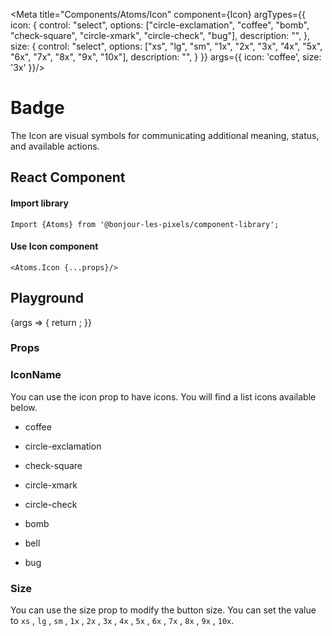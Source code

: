 
<Meta 
  title="Components/Atoms/Icon" 
  component={Icon}
  argTypes={{
    icon: {
      control: "select",
      options: ["circle-exclamation", 
      "coffee", 
      "bomb", 
      "check-square", 
      "circle-xmark", 
      "circle-check", 
      "bug"],
      description: "",
    },
    size: {
      control: "select",
      options: ["xs", "lg", "sm", "1x", "2x", "3x", "4x", "5x", "6x", "7x", "8x", "9x", "10x"],
      description: "",
    }
  }}
  args={{
    icon: 'coffee',
    size: '3x'
  }}/>

# Badge

The Icon are visual symbols for communicating additional meaning, status, and available actions.

## React Component

#### Import library

```
Import {Atoms} from '@bonjour-les-pixels/component-library';
```

#### Use Icon component

```
<Atoms.Icon {...props}/>
```

## Playground

<Canvas>
  <Story name="Icon">
    {args => {
      return <Icon {...args}  />;
    }}
  </Story>
</Canvas>

### Props

<ArgsTable story="Icon" />

### IconName

You can use the icon prop to have icons. You will find a list icons available below. 

<Canvas>
  <div>
      <ul
       style={{
          listStyle: 'none',
          color: '#2b356c',
          display: 'flex',
          flexFlow: 'wrap'
      }}>
        <li
          style={{
            width: '120px',
            height: '120px',
            listStyle: 'none',
            display: 'flex',
            textAlign: 'center',
            flexDirection: 'column',
            margin: '1rem'
        }}>
          <Icon
            size="3x"
            icon="coffee"
          />
          <p>
            coffee
          </p>
        </li>
        <li
          style={{
              width: '120px',
              height: '120px',
              listStyle: 'none',
              display: 'flex',
              textAlign: 'center',
              flexDirection: 'column',
              margin: '1rem'
          }}>
          <Icon
            size="3x"
            icon="circle-exclamation"
          />
          <p>
            circle-exclamation
          </p>
        </li>
        <li
          style={{
              width: '120px',
              height: '120px',
              listStyle: 'none',
              display: 'flex',
              textAlign: 'center',
              flexDirection: 'column',
              margin: '1rem'
          }}>
          <Icon
            size="3x"
            icon="check-square"
          />
          <p>
            check-square
          </p>
        </li>
        <li
          style={{
              width: '120px',
              height: '120px',
              listStyle: 'none',
              display: 'flex',
              textAlign: 'center',
              flexDirection: 'column',
              margin: '1rem'
          }}>
          <Icon
            size="3x"
            icon="circle-xmark"
          />
          <p>
            circle-xmark
          </p>
        </li>
        <li
          style={{
              width: '120px',
              height: '120px',
              listStyle: 'none',
              display: 'flex',
              textAlign: 'center',
              flexDirection: 'column',
              margin: '1rem'
          }}>
          <Icon
            size="3x"
            icon="circle-check"
          />
          <p>
            circle-check
          </p>
        </li>
        <li
          style={{
              width: '120px',
              height: '120px',
              listStyle: 'none',
              display: 'flex',
              textAlign: 'center',
              flexDirection: 'column',
              margin: '1rem'
          }}>
          <Icon
            size="3x"
            icon="bomb"
          />
          <p>
            bomb
          </p>
        </li>
        <li
          style={{
              width: '120px',
              height: '120px',
              listStyle: 'none',
              display: 'flex',
              textAlign: 'center',
              flexDirection: 'column',
              margin: '1rem'
          }}>
          <Icon
            size="3x"
            icon="bell"
          />
          <p>
            bell
          </p>
        </li>
        <li
          style={{
              width: '120px',
              height: '120px',
              listStyle: 'none',
              display: 'flex',
              textAlign: 'center',
              flexDirection: 'column',
              margin: '1rem'
          }}>
          <Icon
            size="3x"
            icon="bug"
          />
          <p>
            bug
          </p>
        </li>
      </ul>
    </div>
</Canvas>

### Size

You can use the size prop to modify the button size. You can set the value to `xs`
 , `lg`
 , `sm`
 , `1x`
 , `2x`
 , `3x`
 , `4x`
 , `5x`
 , `6x`
 , `7x`
 , `8x`
 , `9x`
 , `10x`.

<Canvas>
  <Icon
      size="2xs"
      icon="circle-exclamation"
    />
  <Icon
      size="xs"
      icon="circle-exclamation"
    />
  <Icon
      size="sm"
      icon="circle-exclamation"
    />
  <Icon
      size="1x"
      icon="circle-exclamation"
    />
    <Icon
      size="lg"
      icon="circle-exclamation"
    />
</Canvas>